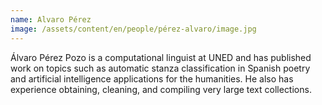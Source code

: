 ```yaml
---
name: Alvaro Pérez
image: /assets/content/en/people/pérez-alvaro/image.jpg
---
```

Álvaro Pérez Pozo is a computational linguist at UNED and has published work on topics such as automatic stanza classification in Spanish poetry and artificial intelligence applications for the humanities. He also has experience obtaining, cleaning, and compiling very large text collections.
